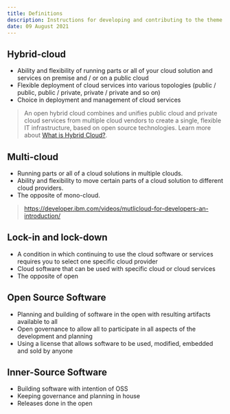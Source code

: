 ```yaml
---
title: Definitions
description: Instructions for developing and contributing to the theme
date: 09 August 2021
---
```


## Hybrid-cloud

* Ability and flexibility of running parts or all of your cloud solution and services on premise and / or on a public cloud
* Flexible deployment of cloud services into various topologies (public / public, public / private, private / private and so on)
* Choice in deployment and management of cloud services

> An open hybrid cloud combines and unifies public cloud and private cloud services from multiple cloud vendors to create a single, flexible IT infrastructure, based on open source technologies. Learn more about [What is Hybrid Cloud?](https://www.ibm.com/cloud/learn/hybrid-cloud).

## Multi-cloud

* Running parts or all of a cloud solutions in multiple clouds.
* Ability and flexibility to move certain parts of a cloud solution to different cloud providers.
* The opposite of mono-cloud.

> https://developer.ibm.com/videos/mutlicloud-for-developers-an-introduction/

## Lock-in and lock-down

* A condition in which continuing to use the cloud software or services requires you to select one specific cloud provider
* Cloud software that can be used with specific cloud or cloud services
* The opposite of open

## Open Source Software

* Planning and building of software in the open with resulting artifacts available to all
* Open governance to allow all to participate in all aspects of the development and planning
* Using a license that allows software to be used, modified, embedded and sold by anyone

## Inner-Source Software

* Building software with intention of OSS
* Keeping governance and planning in house
* Releases done in the open
